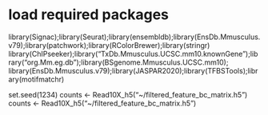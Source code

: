 # load required packages
library(Signac);library(Seurat);library(ensembldb);library(EnsDb.Mmusculus.v79);library(patchwork);library(RColorBrewer);library(stringr)
library(ChIPseeker);library("TxDb.Mmusculus.UCSC.mm10.knownGene");library("org.Mm.eg.db");library(BSgenome.Mmusculus.UCSC.mm10);
library(EnsDb.Mmusculus.v79);library(JASPAR2020);library(TFBSTools);library(motifmatchr)







set.seed(1234)
counts <- Read10X_h5("~/filtered_feature_bc_matrix.h5")
counts <- Read10X_h5("~/filtered_feature_bc_matrix.h5")
